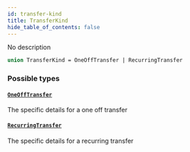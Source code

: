 ```yaml
---
id: transfer-kind
title: TransferKind
hide_table_of_contents: false
---
```



No description

```graphql
union TransferKind = OneOffTransfer | RecurringTransfer
```


### Possible types

#### [`OneOffTransfer`](/mainnet/api/graphql/objects/one-off-transfer)

The specific details for a one off transfer


#### [`RecurringTransfer`](/mainnet/api/graphql/objects/recurring-transfer)

The specific details for a recurring transfer





